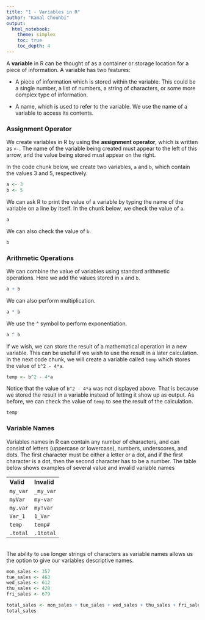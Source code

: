 ---
title: "1 - Variables in R"
author: "Kamal Chouhbi"
output:
  html_notebook:
    theme: simplex
    toc: true
    toc_depth: 4
---


A **variable** in R can be thought of as a container or storage location for a piece of information. A variable has two features:


* A piece of information which is stored within the variable. This could be a single number, a list of numbers, a string of characters, or some more complex type of information.

* A name, which is used to refer to the variable. We use the name of a variable to access its contents.

### **Assignment Operator**

We create variables in R by using the **assignment operator**, which is written as `<-`. The name of the variable being created must appear to the left of this arrow, and the value being stored must appear on the right. 

In the code chunk below, we create two variables, `a` and `b`, which contain the values 3 and 5, respectively. 


```{r}
a <- 3
b <- 5
```

We can ask R to print the value of a variable by typing the name of the variable on a line by itself. In the chunk below, we check the value of `a`. 

```{r}
a
```

We can also check the value of `b`. 

```{r}
b
```

### **Arithmetic Operations**

We can combine the value of variables using standard arithmetic operations. Here we add the values stored in `a` and `b`. 

```{r}
a + b
```

We can also perform multiplication. 

```{r}
a * b
```

We use the `^` symbol to perform exponentiation. 

```{r}
a ^ b
```

If we wish, we can store the result of a mathematical operation in a new variable. This can be useful if we wish to use the result in a later calculation. In the next code chunk, we will create a variable called `temp` which stores the value of `b^2 - 4*a`.

```{r}
temp <- b^2 - 4*a
```

Notice that the value of `b^2 - 4*a` was not displayed above. That is because we stored the result in a variable instead of letting it show up as output. As before, we can check the value of `temp` to see the result of the calculation. 

```{r}
temp
```

### **Variable Names**

Variables names in R can contain any number of characters, and can consist of letters (uppercase or lowercase), numbers, underscores, and dots. The first character must be either a letter or a dot, and if the first character is a dot, then the second character has to be a number. The table below shows examples of several value and invalid variable names

<center>
<table width=200>
  <tr><td>**Valid**</td><td>**Invalid**</td></tr>
  <tr><td>`my_var`</td><td>`_my_var`</td></tr>
  <tr><td>`myVar`</td><td>`my-var`</td></tr>
  <tr><td>`my.var`</td><td>`my!var`</td></tr>
  <tr><td>`Var_1`</td><td>`1_Var`</td></tr>
  <tr><td>`temp`</td><td>`temp#`</td></tr>
  <tr><td>`.total`</td><td>`.1total`</td></tr>
</table>
</center>
<br/>
The ability to use longer strings of characters as variable names allows us the option to give our variables descriptive names. 

```{r}
mon_sales <- 357
tue_sales <- 463
wed_sales <- 612
thu_sales <- 428
fri_sales <- 679

total_sales <- mon_sales + tue_sales + wed_sales + thu_sales + fri_sales
total_sales
```


